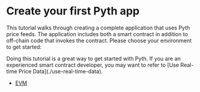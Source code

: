 
# Create your first Pyth app

This tutorial walks through creating a complete application that uses Pyth price feeds.
The application includes both a smart contract in addition to off-chain code that invokes the contract.
Please choose your environment to get started:

<Callout type="info" emoji="ℹ️">
  Doing this tutorial is a great way to get started with Pyth. If you are an
  experienced smart contract developer, you may want to refer to [Use Real-time
  Price Data](./use-real-time-data).
</Callout>

- [EVM](create-your-first-pyth-app/evm/part-1)

